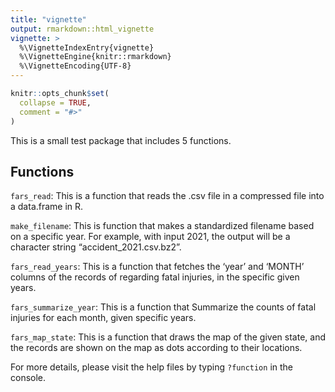 ```yaml
---
title: "vignette"
output: rmarkdown::html_vignette
vignette: >
  %\VignetteIndexEntry{vignette}
  %\VignetteEngine{knitr::rmarkdown}
  %\VignetteEncoding{UTF-8}
---
```


```r
knitr::opts_chunk$set(
  collapse = TRUE,
  comment = "#>"
)
```

This is a small test package that includes 5 functions.

## Functions

`fars_read`: This is a function that reads the .csv file in a compressed file into a data.frame in R.

`make_filename`: This is function that makes a standardized filename based on a specific year. For example, with input 2021, the output will be a character string "accident_2021.csv.bz2".

`fars_read_years`: This is a function that fetches the 'year' and 'MONTH' columns of the records of regarding fatal injuries, in the specific given years.

`fars_summarize_year`: This is a function that Summarize the counts of fatal injuries for each month, given specific years.

`fars_map_state`: This is a function that draws the map of the given state, and the records are shown on the map as dots according to their locations.

For more details, please visit the help files by typing `?function` in the console.




